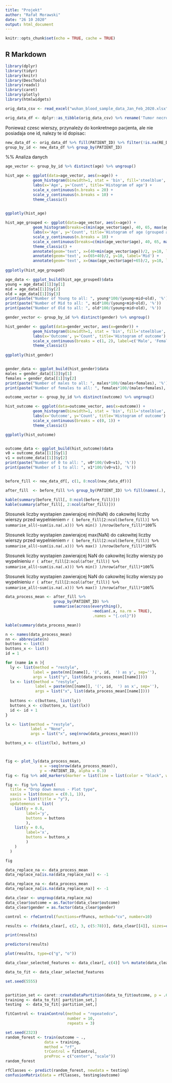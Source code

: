 ```yaml
---
title: "Projekt"
author: "Rafał Morawski"
date: "26 10 2020"
output: html_document
---
```


```r
knitr::opts_chunk$set(echo = TRUE, cache = TRUE)
```

## R Markdown


```r
library(dplyr)
library(tidyr)
library(knitr)
library(DescTools)
library(readxl)
library(caret)
library(plotly)
library(htmlwidgets)
```

```r

orig_data_csv <- read_excel("wuhan_blood_sample_data_Jan_Feb_2020.xlsx")

orig_data_df <- dplyr::as_tibble(orig_data_csv) %>% rename('Tumor necrosis factor-alpha'='Tumor necrosis factor\u03B1', 'Interleukin 1Beta'='Interleukin 1\u03B2',  'gamma-glutamyl transpeptidase'='\u03B3-glutamyl transpeptidase')


```

Ponieważ czesc wierszy, przynależy do konkretnego pacjenta, ale nie posiadaja one id, nalezy te id dopisac:


```r

new_data_df <- orig_data_df %>% fill(PATIENT_ID) %>% filter(!is.na(RE_DATE))
group_by_id <- new_data_df %>% group_by(PATIENT_ID)

```

%% Analiza danych


```r

age_vector <- group_by_id %>% distinct(age) %>% ungroup()

hist_age <- ggplot(data=age_vector, aes(x=age)) + 
            geom_histogram(binwidth=1, stat = 'bin', fill='steelblue', color='black') + 
            labs(x='Age', y='Count', title='Histogram of age') + 
            scale_x_continuous(n.breaks = 20) +
            scale_y_continuous(n.breaks = 10) + 
            theme_classic()
      

ggplotly(hist_age)
```





```r
hist_age_grouped <- ggplot(data=age_vector, aes(x=age)) + 
            geom_histogram(breaks=c(min(age_vector$age), 40, 65, max(age_vector$age)), stat = 'bin', fill='steelblue', color='black') + 
            labs(x='Age', y='Count', title='Histogram of age (grouped as Young, Middle Aged and Old)', position='dodge2') + 
            scale_y_continuous(n.breaks = 10) +
            scale_x_continuous(breaks=c(min(age_vector$age), 40, 65, max(age_vector$age))) + 
            theme_classic() + 
            annotate(geom='text', x=(40+min(age_vector$age))/2, y=10, label='Young') + 
            annotate(geom='text', x=(65+40)/2, y=10, label='Mid') + 
            annotate(geom='text', x=(max(age_vector$age)+65)/2, y=10, label='Old')
      
ggplotly(hist_age_grouped)

age_data <- ggplot_build(hist_age_grouped)$data
young = age_data[[1]]$y[1]
mid = age_data[[1]]$y[2]
old = age_data[[1]]$y[3]
print(paste("Number of Young to all: ", young*100/(young+mid+old), '%'))
print(paste("Number of Mid to all: ", mid*100/(young+mid+old), '%'))
print(paste("Number of Old to all: ", old*100/(young+mid+old), '%'))
```


```r
gender_vector <- group_by_id %>% distinct(gender) %>% ungroup()

hist_gender <- ggplot(data=gender_vector, aes(x=gender)) + 
            geom_histogram(binwidth=1, stat = 'bin', fill='steelblue', color='black') + 
            labs(x='Outcome', y='Count', title='Histogram of outcome') + 
            scale_x_continuous(breaks = c(1, 2), label=c('Male', 'Female')) + 
            theme_classic()
      
ggplotly(hist_gender)


gender_data <- ggplot_build(hist_gender)$data
males = gender_data[[1]]$y[1]
females = gender_data[[1]]$y[2]
print(paste("Number of males to all: ", males*100/(males+females), '%'))
print(paste("Number of females to all: ", females*100/(males+females), '%'))


```



```r
outcome_vector <- group_by_id %>% distinct(outcome) %>% ungroup()

hist_outcome <- ggplot(data=outcome_vector, aes(x=outcome)) + 
            geom_histogram(binwidth=1, stat = 'bin', fill='steelblue', color='black') + 
            labs(x='Outcome', y='Count', title='Histogram of outcome') + 
            scale_x_continuous(breaks = c(0, 1)) + 
            theme_classic()

ggplotly(hist_outcome)


outcome_data <- ggplot_build(hist_outcome)$data
v0 = outcome_data[[1]]$y[1]
v1 = outcome_data[[1]]$y[2]
print(paste("Number of 0 to all: ", v0*100/(v0+v1), '%'))
print(paste("Number of 1 to all: ", v1*100/(v0+v1), '%'))



```














```r

before_fill <- new_data_df[, c(1, 8:ncol(new_data_df))]

after_fill  <- before_fill %>% group_by(PATIENT_ID) %>% fill(names(.), .direction = 'downup') %>% ungroup()

kable(summary(before_fill[, 8:ncol(before_fill)]))
kable(summary(after_fill[, 2:ncol(after_fill)]))

```



Stosunek liczby wystapien zawierajcej min(NaN) do cakowitej liczby wierszy przed wypelnieniem `r ( before_fill[2:ncol(before_fill)] %>% summarise_all(~sum(is.na(.x))) %>% min() )/nrow(before_fill)*100 `%

Stosunek liczby wystapien zawierajcej max(NaN) do cakowitej liczby wierszy przed wypelnieniem `r ( before_fill[2:ncol(before_fill)] %>% summarise_all(~sum(is.na(.x))) %>% max() )/nrow(before_fill)*100 `%



Stosunek liczby wystapien zawierajcej NaN do cakowitej liczby wierszy po wypelnieniu `r ( after_fill[2:ncol(after_fill)] %>% summarise_all(~sum(is.na(.x))) %>% min() )/nrow(after_fill)*100 `%


Stosunek liczby wystapien zawierajcej NaN do cakowitej liczby wierszy po wypelnieniu `r ( after_fill[2:ncol(after_fill)] %>% summarise_all(~sum(is.na(.x))) %>% max() )/nrow(after_fill)*100 `%









```r

data_process_mean <- after_fill %>% 
                     group_by(PATIENT_ID) %>%
                     summarise(across(everything(), 
                                      ~median(.x, na.rm = TRUE), 
                                      .names = "{.col}"))

kable(summary(data_process_mean))
```











```r
n <- names(data_process_mean)
nn <- abbreviate(n)
buttons <- list()
buttons_x <- list()
id = 1

for (name in n ){
  ly <- list(method = "restyle", 
            label = paste(nn[[name]], '(', id,  ') as y', sep=''),
            args = list("y", list(data_process_mean[[name]])))
  lx <- list(method = "restyle", 
             label = paste(nn[[name]], '(', id,  ') as x', sep=''),
             args = list("x", list(data_process_mean[[name]])))
  
  buttons <- c(buttons, list(ly))
  buttons_x <- c(buttons_x, list(lx))
  id <- id + 1
}

lx <- list(method = "restyle", 
           label = "None",
           args = list("x", seq(nrow(data_process_mean))))

buttons_x <- c(list(lx), buttons_x)



fig <- plot_ly(data_process_mean, 
               x = ~seq(nrow(data_process_mean)), 
               y = ~PATIENT_ID, alpha = 0.3)
fig <- fig %>% add_markers(marker = list(line = list(color = "black", width = 0.5)))

fig <- fig %>% layout(
  title = "Drop down menus - Plot type",
  xaxis = list(domain = c(0.1, 1)),
  yaxis = list(title = "y"),
  updatemenus = list(
    list(y = 0.8,
         label='y',
         buttons = buttons
         ),
    list(y = 0.6,
         label='x',
         buttons = buttons_x
         )
    )
  )

fig
```









```r

data_replace_na <- data_process_mean
data_replace_na[is.na(data_replace_na)] <- -1
```
















```r

data_replace_na <- data_process_mean
data_replace_na[is.na(data_replace_na)] <- -1
```








```r

data_clear <- ungroup(data_replace_na)
data_clear$outcome = as.factor(data_clear$outcome)
data_clear$gender = as.factor(data_clear$gender)

```


```r
control <- rfeControl(functions=rfFuncs, method="cv", number=10)

results <- rfe(data_clear[, c(2, 3, c(5:78))], data_clear[[4]], sizes=c(1:50), rfeControl=control)

print(results)

predictors(results)

plot(results, type=c("g", "o"))
```

```r

data_clear_selected_features <- data_clear[, c(4)] %>% mutate(data_clear[predictors(results)[1:5]])

```



```r
data_to_fit <- data_clear_selected_features

set.seed(5555)


partition_set <- caret::createDataPartition(data_to_fit$outcome, p = .66, list = FALSE)
training <- data_to_fit[ partition_set,]
testing  <- data_to_fit[-partition_set,]
```



```r

fitControl <- trainControl(method = "repeatedcv",
                           number = 10,
                           repeats = 3)
```


```r
set.seed(2323)
random_forest <- train(outcome ~ .,
                 data = training, 
                 method = "rf", 
                 trControl = fitControl,
                 preProc = c("center", "scale"))
random_forest
```


```r
rfClasses <- predict(random_forest, newdata = testing)
confusionMatrix(data = rfClasses, testing$outcome)

```

